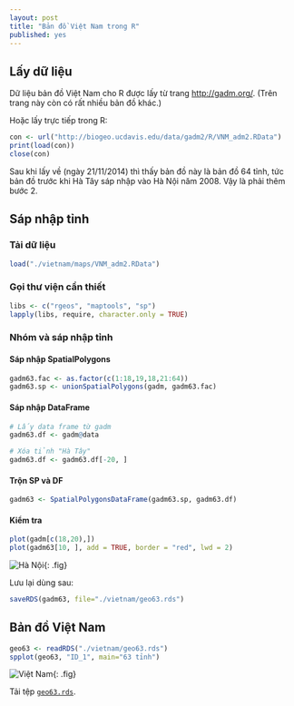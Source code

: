 ```yaml
---
layout: post
title: "Bản đồ Việt Nam trong R"
published: yes
---
```


## Lấy dữ liệu

Dữ liệu bản đồ Việt Nam cho R được lấy từ trang <http://gadm.org/>. (Trên trang này còn có rất nhiều bản đồ khác.)

Hoặc lấy trực tiếp trong R:

```r
con <- url("http://biogeo.ucdavis.edu/data/gadm2/R/VNM_adm2.RData")
print(load(con))
close(con)
```

Sau khi lấy về (ngày 21/11/2014) thì thấy bản đồ này là bản đồ 64 tỉnh, tức bản đồ trước khi Hà Tây sáp nhập vào Hà Nội năm 2008. Vậy là phải thêm bước 2.

## Sáp nhập tỉnh

### Tải dữ liệu

```r
load("./vietnam/maps/VNM_adm2.RData")
```

### Gọi thư viện cần thiết

```r
libs <- c("rgeos", "maptools", "sp")
lapply(libs, require, character.only = TRUE)
```

### Nhóm và sáp nhập tỉnh

#### Sáp nhập SpatialPolygons

```r
gadm63.fac <- as.factor(c(1:18,19,18,21:64))
gadm63.sp <- unionSpatialPolygons(gadm, gadm63.fac)
```

#### Sáp nhập DataFrame

```r
# Lấy data frame từ gadm
gadm63.df <- gadm@data

# Xóa tỉnh "Hà Tây"
gadm63.df <- gadm63.df[-20, ]
```

#### Trộn SP và DF

```r
gadm63 <- SpatialPolygonsDataFrame(gadm63.sp, gadm63.df)
```

#### Kiểm tra

```r
plot(gadm[c(18,20),])
plot(gadm63[10, ], add = TRUE, border = "red", lwd = 2)
```

![Hà Nội](../../figures/ban-do-viet-nam-in-r/hanoi.png){: .fig}

Lưu lại dùng sau:

```r
saveRDS(gadm63, file="./vietnam/geo63.rds")
```

## Bản đồ Việt Nam

```r
geo63 <- readRDS("./vietnam/geo63.rds")
spplot(geo63, "ID_1", main="63 tỉnh")
```

![Việt Nam](../../figures/ban-do-viet-nam-in-r/geo63.png){: .fig}


Tải tệp [`geo63.rds`](http://raw.githubusercontent.com/vomanhtai/blog/gh-pages/_knitr/vietnam/geo63.rds).
